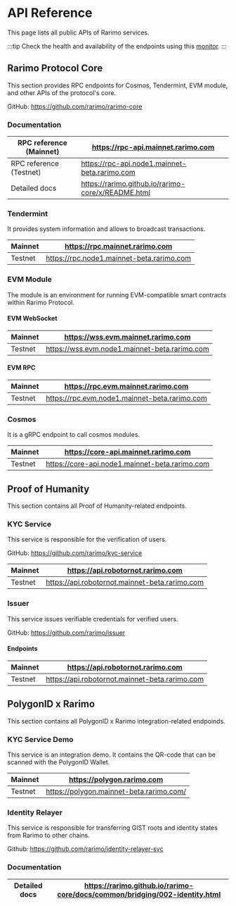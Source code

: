 ---
---

# API Reference

This page lists all public APIs of Rarimo services.

:::tip
Check the health and availability of the endpoints using this [monitor](https://monitoring.tokend.io/status/rarimo).
:::

## Rarimo Protocol Core

This section provides RPC endpoints for Cosmos, Tendermint, EVM module, and other APIs of the protocol's core.

GitHub: https://github.com/rarimo/rarimo-core

### Documentation

| RPC reference (Mainnet) | https://rpc-api.mainnet.rarimo.com |
|-------------------------|-----------------------------------|
| RPC reference (Testnet) | https://rpc-api.node1.mainnet-beta.rarimo.com |
| Detailed docs           | https://rarimo.github.io/rarimo-core/x/README.html |

### Tendermint

It provides system information and allows to broadcast transactions.

| Mainnet  | https://rpc.mainnet.rarimo.com |
|----------|--------------------------|
| Testnet  | https://rpc.node1.mainnet-beta.rarimo.com |

### EVM Module

The module is an environment for running EVM-compatible smart contracts within Rarimo Protocol.

#### EVM WebSocket

| Mainnet  | https://wss.evm.mainnet.rarimo.com |
|----------|----------------------------|
| Testnet  | https://wss.evm.node1.mainnet-beta.rarimo.com |

#### EVM RPC

| Mainnet  | https://rpc.evm.mainnet.rarimo.com |
|----------|--------------------------|
| Testnet  | https://rpc.evm.node1.mainnet-beta.rarimo.com |

### Cosmos

It is a gRPC endpoint to call cosmos modules.

| Mainnet  | https://core-api.mainnet.rarimo.com |
|----------|----------------------------|
| Testnet  | https://core-api.node1.mainnet-beta.rarimo.com |

## Proof of Humanity

This section contains all Proof of Humanity-related endpoints.

### KYC Service

This service is responsible for the verification of users.

GitHub: https://github.com/rarimo/kyc-service
<!-- TODO: add docs -->

| Mainnet  | https://api.robotornot.rarimo.com |
|----------|----------------------------|
| Testnet  | https://api.robotornot.mainnet-beta.rarimo.com |

### Issuer

This service issues verifiable credentials for verified users.

GitHub: https://github.com/rarimo/issuer
<!-- TODO: add docs -->

#### Endpoints

| Mainnet  | https://api.robotornot.rarimo.com |
|----------|----------------------------|
| Testnet  | https://api.robotornot.mainnet-beta.rarimo.com |

## PolygonID x Rarimo

This section contains all PolygonID x Rarimo integration-related endpoinds.

### KYC Service Demo

This service is an integration demo.
It contains the QR-code that can be scanned with the PolygonID Wallet.

| Mainnet  | https://polygon.rarimo.com |
|----------|----------------------------|
| Testnet | https://polygon.mainnet-beta.rarimo.com/ |

### Identity Relayer

This service is responsible for transferring GIST roots and identity states from Rarimo to other chains.

Github: https://github.com/rarimo/identity-relayer-svc

### Documentation

| Detailed docs | https://rarimo.github.io/rarimo-core/docs/common/bridging/002-identity.html |
| - | - |